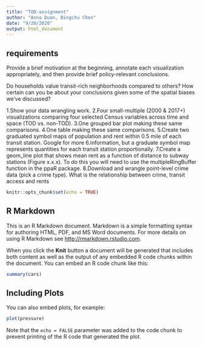 ```yaml
---
title: "TOD-assignment"
author: "Anna Duan, Bingchu Chen"
date: "9/20/2020"
output: html_document
---
```

## requirements
Provide a brief motivation at the beginning, annotate each visualization appropriately, and then provide brief policy-relevant conclusions.

Do households value transit-rich neighborhoods compared to others? How certain can you be about your conclusions given some of the spatial biases we've discussed? 

1.Show your data wrangling work.
2.Four small-multiple (2000 & 2017+) visualizations comparing four selected Census variables across time and space (TOD vs. non-TOD).
3.One grouped bar plot making these same comparisons.
4.One table making these same comparisons.
5.Create two graduated symbol maps of population and rent within 0.5 mile of each transit station. Google for more 6.information, but a graduate symbol map represents quantities for each transit station proportionally.
7.Create a geom_line plot that shows mean rent as a function of distance to subway stations (Figure x.x.x). To do this you will need to use the multipleRingBuffer function in the ppaR package.
8.Download and wrangle point-level crime data (pick a crime type). What is the relationship between crime, transit access and rents

```r
knitr::opts_chunk$set(echo = TRUE)
```

## R Markdown

This is an R Markdown document. Markdown is a simple formatting syntax for authoring HTML, PDF, and MS Word documents. For more details on using R Markdown see <http://rmarkdown.rstudio.com>.

When you click the **Knit** button a document will be generated that includes both content as well as the output of any embedded R code chunks within the document. You can embed an R code chunk like this:

```r
summary(cars)
```

## Including Plots

You can also embed plots, for example:

```r
plot(pressure)
```

Note that the `echo = FALSE` parameter was added to the code chunk to prevent printing of the R code that generated the plot.
